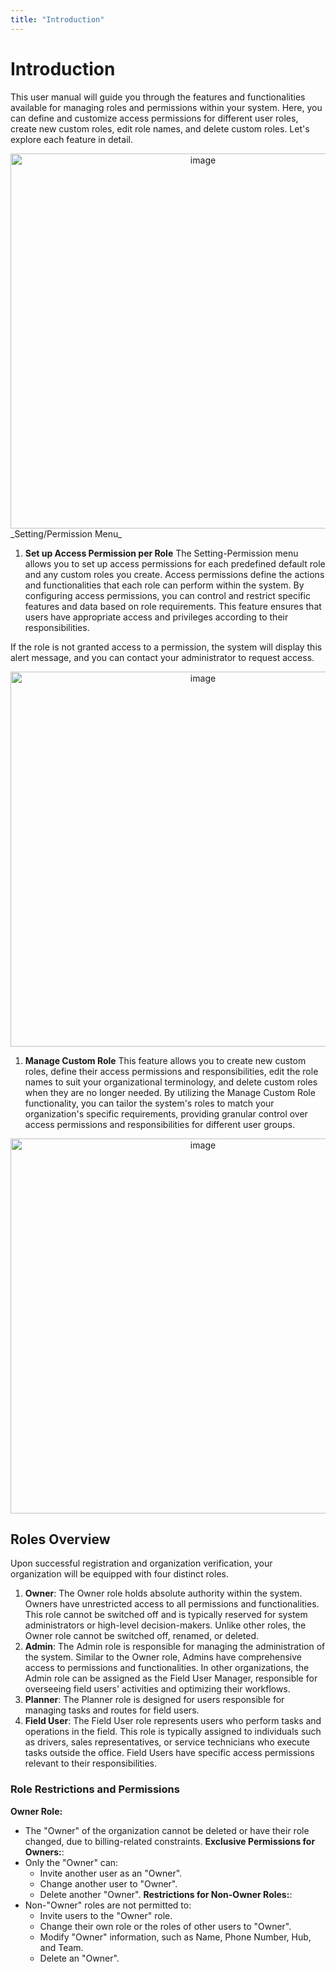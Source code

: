 ```yaml
---
title: "Introduction"
---
```


# Introduction

This user manual will guide you through the features and functionalities available for managing roles and permissions within your system. Here, you can define and customize access permissions for different user roles, create new custom roles, edit role names, and delete custom roles. Let's explore each feature in detail.

<div align="center">
  <img src="https://t3837933.p.clickup-attachments.com/t3837933/e8f9d139-3630-461d-9aea-66d6c2ff3215/image.png" alt="image" width="600" />
</div> _Setting/Permission Menu_

1. **Set up Access Permission per Role** The Setting-Permission menu allows you to set up access permissions for each predefined default role and any custom roles you create. Access permissions define the actions and functionalities that each role can perform within the system. By configuring access permissions, you can control and restrict specific features and data based on role requirements. This feature ensures that users have appropriate access and privileges according to their responsibilities.

If the role is not granted access to a permission, the system will display this alert message, and you can contact your administrator to request access.

<div align="center">
  <img src="https://t3837933.p.clickup-attachments.com/t3837933/363053a8-853d-46aa-9f80-10228303ac66/image.png" alt="image" width="600" />
</div>

1. **Manage Custom Role** This feature allows you to create new custom roles, define their access permissions and responsibilities, edit the role names to suit your organizational terminology, and delete custom roles when they are no longer needed. By utilizing the Manage Custom Role functionality, you can tailor the system's roles to match your organization's specific requirements, providing granular control over access permissions and responsibilities for different user groups.

<div align="center">
  <img src="https://t3837933.p.clickup-attachments.com/t3837933/44626b63-4326-4cfb-8a2b-5b2a03909d9d/image.png" alt="image" width="600" />
</div>

## Roles Overview

Upon successful registration and organization verification, your organization will be equipped with four distinct roles.

1. **Owner**: The Owner role holds absolute authority within the system. Owners have unrestricted access to all permissions and functionalities. This role cannot be switched off and is typically reserved for system administrators or high-level decision-makers. Unlike other roles, the Owner role cannot be switched off, renamed, or deleted.
2. **Admin**: The Admin role is responsible for managing the administration of the system. Similar to the Owner role, Admins have comprehensive access to permissions and functionalities. In other organizations, the Admin role can be assigned as the Field User Manager, responsible for overseeing field users' activities and optimizing their workflows.
3. **Planner**: The Planner role is designed for users responsible for managing tasks and routes for field users.
4. **Field User**: The Field User role represents users who perform tasks and operations in the field. This role is typically assigned to individuals such as drivers, sales representatives, or service technicians who execute tasks outside the office. Field Users have specific access permissions relevant to their responsibilities.

### Role Restrictions and Permissions

**Owner Role:**

- The "Owner" of the organization cannot be deleted or have their role changed, due to billing-related constraints. **Exclusive Permissions for Owners:**:
- Only the "Owner" can:
  - Invite another user as an "Owner".
  - Change another user to "Owner".
  - Delete another "Owner". **Restrictions for Non-Owner Roles:**:
- Non-"Owner" roles are not permitted to:
  - Invite users to the "Owner" role.
  - Change their own role or the roles of other users to "Owner".
  - Modify "Owner" information, such as Name, Phone Number, Hub, and Team.
  - Delete an "Owner".